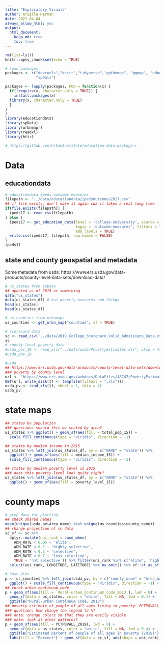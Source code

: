 ```yaml
---
title: "Exploratory Visuals"
author: Arielle Herman
date: 2021-04-04
always_allow_html: yes
output: 
  html_document:
    keep_md: true
    toc: true
---
```


```r
rm(list=ls())
knitr::opts_chunk$set(echo = TRUE)

# Load packages.
packages <- c("devtools","knitr","tidyverse","ggthemes", "ggmap", "educationdata",
              "spData")

packages <- lapply(packages, FUN = function(x) {
  if(!require(x, character.only = TRUE)) {
    install.packages(x)
  library(x, character.only = TRUE)
  }
}
)
library(educationdata)
library(spData)
library(urbnmapr)
library(readxl)
library(httr)

# https://github.com/UrbanInstitute/education-data-package-r
```

# Data

## educationdata

```r
# educationdata ipeds outcome measures
filepath <- "../data/educationdata/ipedsOutcomes2017.csv"
## if file exists, don't make it again cuz it takes a real long time
if(file.exists(filepath)) {
  ipeds17 <- read_csv(filepath)
} else {
  ipeds17 <- get_education_data(level = 'college-university', source = 'ipeds', 
                                topic = 'outcome-measures', filters = list(year = 2017),
                                add_labels = TRUE)
  write.csv(ipeds17, filepath, row.names = FALSE)
}
ipeds17
```

## state and county geospatial and metadata
Some metadata from usda: https://www.ers.usda.gov/data-products/county-level-data-sets/download-data/

```r
# us_states from spData
## updated as of 2015 or something
data("us_states")
data(us_states_df) # has poverty measures and things
head(us_states)
head(us_states_df)

# us_counties from urbnmapr
us_counties <- get_urbn_map("counties", sf = TRUE)

# scorecard data
sc <- read_csv('../data/2019_College_Scorecard_Valid_Admissions_Data.csv')
sc
# county level poverty data
#usda_pov_19 <- read_xls("../data/usda/PovertyEstimates.xls", skip = 4)
#usda_pov_19

#usda
## https://www.ers.usda.gov/data-products/county-level-data-sets/download-data/
### poverty by county level
url <- "https://www.ers.usda.gov/webdocs/DataFiles/48747/PovertyEstimates.xls?v=9293.8"
GET(url, write_disk(tf <- tempfile(fileext = ".xls")))
usda_pv <- read_xls(tf, sheet = 1, skip = 4)
usda_pv
```

# state maps

```r
## states by population
### question: should this be scaled by area?
us_states %>% ggplot() + geom_sf(aes(fill = total_pop_15)) +
  scale_fill_continuous(type = "viridis", direction = -1)

## states by median income in 2015
us_states %>% left_join(us_states_df, by = c("NAME" = "state")) %>%
  ggplot() + geom_sf(aes(fill = median_income_15)) +
  scale_fill_continuous(type = "viridis", direction = -1)

## states by median poverty level in 2015
### does this poverty level look quite right?
us_states %>% left_join(us_states_df, by = c("NAME" = "state")) %>%
  ggplot() + geom_sf(aes(fill = poverty_level_15))
```

# county maps
```r
# prep data for plotting
## check shared names
mean(unique(usda_pv$Area_name) %in% unique(us_counties$county_name))
## change projection of sc data
sc_sf <- sc %>%
  dplyr::mutate(uni_rank = case_when(
    ADM_RATE < 0.05 ~ 'elite',
    ADM_RATE < 0.2 ~ 'highly selective',
    ADM_RATE < 0.3 ~ 'selective',
    ADM_RATE < 0.7 ~ 'less selective',
    TRUE ~ 'not selective')) %>% filter(uni_rank %in% c('elite', 'highly selective')) %>%
  select(uni_rank, LONGITUDE, LATITUDE) %>% na.omit() %>% sf::st_as_sf(coords = c("LONGITUDE", "LATITUDE"), crs = 4326)

# base plot
p <- us_counties %>% left_join(usda_pv, by = c("county_name" = "Area_name")) %>%
  ggplot() + scale_fill_continuous(type = "viridis", direction = -1) + ggthemes::theme_tufte()
## rural-urban continuum_code
p + geom_sf(aes(fill = `Rural-urban_Continuum_Code_2013`), lwd = 0) +
  geom_sf(data = us_states, color = "white", fill = NA, lwd = 0.4) +
  ggtitle("Rural-urban Continuum Code, 2013")
## poverty estimate of people of all ages living in poverty: PCTPOVALL_2019
### question: how change the legend to %?
### note: change colors so that they are easily visible
### note: look at other patterns?
p + geom_sf(aes(fill = PCTPOVALL_2019), lwd = 0) +
  geom_sf(data = us_states, color = "white", fill = NA, lwd = 0.4) +
  ggtitle("Estimated percent of people of all ages in poverty (2019)") +
  labs(fill = "Percent") + geom_sf(data = sc_sf, aes(shape = uni_rank), color = "purple", size = 1.5)
```